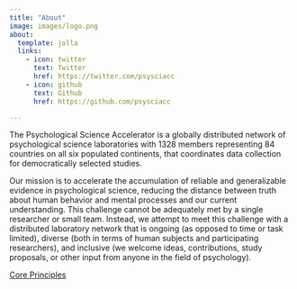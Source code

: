 ```yaml
---
title: "About"
image: images/logo.png
about:
  template: jolla
  links:
    - icon: twitter
      text: Twitter
      href: https://twitter.com/psysciacc
    - icon: github
      text: Github
      href: https://github.com/psysciacc

---
```


The Psychological Science Accelerator is a globally distributed network of psychological science laboratories with 1328 members representing 84 countries on all six populated continents, that coordinates data collection for democratically selected studies.

Our mission is to accelerate the accumulation of reliable and generalizable evidence in psychological science, reducing the distance between truth about human behavior and mental processes and our current understanding. This challenge cannot be adequately met by a single researcher or small team. Instead, we attempt to meet this challenge with a distributed laboratory network that is ongoing (as opposed to time or task limited), diverse (both in terms of human subjects and participating researchers), and inclusive (we welcome ideas, contributions, study proposals, or other input from anyone in the field of psychology).

[Core Principles](core-principles.html)


